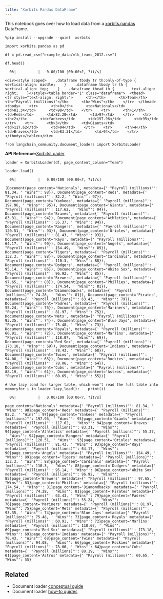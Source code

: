 ```yaml
---
title: "Xorbits Pandas DataFrame"
---
```


This notebook goes over how to load data from a [xorbits.pandas](https://doc.xorbits.io/en/latest/reference/pandas/frame.html) DataFrame.

```
%pip install --upgrade --quiet  xorbits
```

```
import xorbits.pandas as pd
```

```
df = pd.read_csv("example_data/mlb_teams_2012.csv")
```

```
df.head()
```

```
  0%|          |   0.00/100 [00:00<?, ?it/s]
```

```
<div><style scoped>    .dataframe tbody tr th:only-of-type {        vertical-align: middle;    }    .dataframe tbody tr th {        vertical-align: top;    }    .dataframe thead th {        text-align: right;    }</style><table border="1" class="dataframe">  <thead>    <tr style="text-align: right;">      <th></th>      <th>Team</th>      <th>"Payroll (millions)"</th>      <th>"Wins"</th>    </tr>  </thead>  <tbody>    <tr>      <th>0</th>      <td>Nationals</td>      <td>81.34</td>      <td>98</td>    </tr>    <tr>      <th>1</th>      <td>Reds</td>      <td>82.20</td>      <td>97</td>    </tr>    <tr>      <th>2</th>      <td>Yankees</td>      <td>197.96</td>      <td>95</td>    </tr>    <tr>      <th>3</th>      <td>Giants</td>      <td>117.62</td>      <td>94</td>    </tr>    <tr>      <th>4</th>      <td>Braves</td>      <td>83.31</td>      <td>94</td>    </tr>  </tbody></table></div> 
```

```
from langchain_community.document_loaders import XorbitsLoader
```

**API Reference:**[XorbitsLoader](https://python.langchain.com/api_reference/community/document_loaders/langchain_community.document_loaders.xorbits.XorbitsLoader.html)

```
loader = XorbitsLoader(df, page_content_column="Team")
```

```
loader.load()
```

```
  0%|          |   0.00/100 [00:00<?, ?it/s]
```

```
[Document(page_content='Nationals', metadata={' "Payroll (millions)"': 81.34, ' "Wins"': 98}), Document(page_content='Reds', metadata={' "Payroll (millions)"': 82.2, ' "Wins"': 97}), Document(page_content='Yankees', metadata={' "Payroll (millions)"': 197.96, ' "Wins"': 95}), Document(page_content='Giants', metadata={' "Payroll (millions)"': 117.62, ' "Wins"': 94}), Document(page_content='Braves', metadata={' "Payroll (millions)"': 83.31, ' "Wins"': 94}), Document(page_content='Athletics', metadata={' "Payroll (millions)"': 55.37, ' "Wins"': 94}), Document(page_content='Rangers', metadata={' "Payroll (millions)"': 120.51, ' "Wins"': 93}), Document(page_content='Orioles', metadata={' "Payroll (millions)"': 81.43, ' "Wins"': 93}), Document(page_content='Rays', metadata={' "Payroll (millions)"': 64.17, ' "Wins"': 90}), Document(page_content='Angels', metadata={' "Payroll (millions)"': 154.49, ' "Wins"': 89}), Document(page_content='Tigers', metadata={' "Payroll (millions)"': 132.3, ' "Wins"': 88}), Document(page_content='Cardinals', metadata={' "Payroll (millions)"': 110.3, ' "Wins"': 88}), Document(page_content='Dodgers', metadata={' "Payroll (millions)"': 95.14, ' "Wins"': 86}), Document(page_content='White Sox', metadata={' "Payroll (millions)"': 96.92, ' "Wins"': 85}), Document(page_content='Brewers', metadata={' "Payroll (millions)"': 97.65, ' "Wins"': 83}), Document(page_content='Phillies', metadata={' "Payroll (millions)"': 174.54, ' "Wins"': 81}), Document(page_content='Diamondbacks', metadata={' "Payroll (millions)"': 74.28, ' "Wins"': 81}), Document(page_content='Pirates', metadata={' "Payroll (millions)"': 63.43, ' "Wins"': 79}), Document(page_content='Padres', metadata={' "Payroll (millions)"': 55.24, ' "Wins"': 76}), Document(page_content='Mariners', metadata={' "Payroll (millions)"': 81.97, ' "Wins"': 75}), Document(page_content='Mets', metadata={' "Payroll (millions)"': 93.35, ' "Wins"': 74}), Document(page_content='Blue Jays', metadata={' "Payroll (millions)"': 75.48, ' "Wins"': 73}), Document(page_content='Royals', metadata={' "Payroll (millions)"': 60.91, ' "Wins"': 72}), Document(page_content='Marlins', metadata={' "Payroll (millions)"': 118.07, ' "Wins"': 69}), Document(page_content='Red Sox', metadata={' "Payroll (millions)"': 173.18, ' "Wins"': 69}), Document(page_content='Indians', metadata={' "Payroll (millions)"': 78.43, ' "Wins"': 68}), Document(page_content='Twins', metadata={' "Payroll (millions)"': 94.08, ' "Wins"': 66}), Document(page_content='Rockies', metadata={' "Payroll (millions)"': 78.06, ' "Wins"': 64}), Document(page_content='Cubs', metadata={' "Payroll (millions)"': 88.19, ' "Wins"': 61}), Document(page_content='Astros', metadata={' "Payroll (millions)"': 60.65, ' "Wins"': 55})]
```

```
# Use lazy load for larger table, which won't read the full table into memoryfor i in loader.lazy_load():    print(i)
```

```
  0%|          |   0.00/100 [00:00<?, ?it/s]
```

```
page_content='Nationals' metadata={' "Payroll (millions)"': 81.34, ' "Wins"': 98}page_content='Reds' metadata={' "Payroll (millions)"': 82.2, ' "Wins"': 97}page_content='Yankees' metadata={' "Payroll (millions)"': 197.96, ' "Wins"': 95}page_content='Giants' metadata={' "Payroll (millions)"': 117.62, ' "Wins"': 94}page_content='Braves' metadata={' "Payroll (millions)"': 83.31, ' "Wins"': 94}page_content='Athletics' metadata={' "Payroll (millions)"': 55.37, ' "Wins"': 94}page_content='Rangers' metadata={' "Payroll (millions)"': 120.51, ' "Wins"': 93}page_content='Orioles' metadata={' "Payroll (millions)"': 81.43, ' "Wins"': 93}page_content='Rays' metadata={' "Payroll (millions)"': 64.17, ' "Wins"': 90}page_content='Angels' metadata={' "Payroll (millions)"': 154.49, ' "Wins"': 89}page_content='Tigers' metadata={' "Payroll (millions)"': 132.3, ' "Wins"': 88}page_content='Cardinals' metadata={' "Payroll (millions)"': 110.3, ' "Wins"': 88}page_content='Dodgers' metadata={' "Payroll (millions)"': 95.14, ' "Wins"': 86}page_content='White Sox' metadata={' "Payroll (millions)"': 96.92, ' "Wins"': 85}page_content='Brewers' metadata={' "Payroll (millions)"': 97.65, ' "Wins"': 83}page_content='Phillies' metadata={' "Payroll (millions)"': 174.54, ' "Wins"': 81}page_content='Diamondbacks' metadata={' "Payroll (millions)"': 74.28, ' "Wins"': 81}page_content='Pirates' metadata={' "Payroll (millions)"': 63.43, ' "Wins"': 79}page_content='Padres' metadata={' "Payroll (millions)"': 55.24, ' "Wins"': 76}page_content='Mariners' metadata={' "Payroll (millions)"': 81.97, ' "Wins"': 75}page_content='Mets' metadata={' "Payroll (millions)"': 93.35, ' "Wins"': 74}page_content='Blue Jays' metadata={' "Payroll (millions)"': 75.48, ' "Wins"': 73}page_content='Royals' metadata={' "Payroll (millions)"': 60.91, ' "Wins"': 72}page_content='Marlins' metadata={' "Payroll (millions)"': 118.07, ' "Wins"': 69}page_content='Red Sox' metadata={' "Payroll (millions)"': 173.18, ' "Wins"': 69}page_content='Indians' metadata={' "Payroll (millions)"': 78.43, ' "Wins"': 68}page_content='Twins' metadata={' "Payroll (millions)"': 94.08, ' "Wins"': 66}page_content='Rockies' metadata={' "Payroll (millions)"': 78.06, ' "Wins"': 64}page_content='Cubs' metadata={' "Payroll (millions)"': 88.19, ' "Wins"': 61}page_content='Astros' metadata={' "Payroll (millions)"': 60.65, ' "Wins"': 55}
```

## Related

* Document loader [conceptual guide](/src/oss/concepts/document_loaders)
* Document loader [how-to guides](/src/oss/how_to/#document-loaders)
